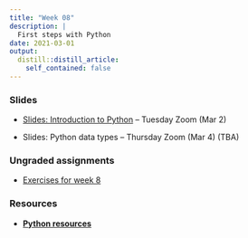 ```yaml
---
title: "Week 08"
description: |
  First steps with Python
date: 2021-03-01
output:
  distill::distill_article:
    self_contained: false
---
```


### Slides

- [Slides: Introduction to Python](slides/08-1.html) -- Tuesday Zoom (Mar 2)

- Slides: Python data types -- Thursday Zoom (Mar 4) (TBA)

### Ungraded assignments

- [Exercises for week 8](../../w08_exercises.html)

### Resources

- **[Python resources](../../w08_python-resources.html)**
